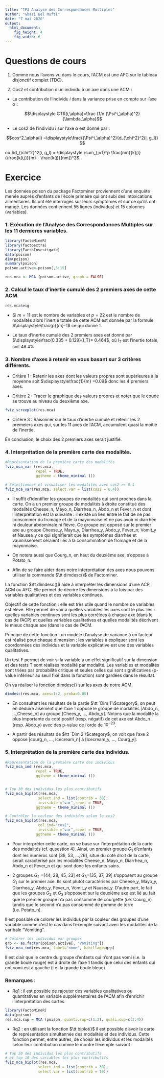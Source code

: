 ---
title: "TP3 Analyse des Correspondances Multiples"
author: "Ghazi Bel Mufti"
date: "7 mai 2020"
output: 
  html_document: 
    fig_height: 4
    fig_width: 6
---

# Questions de cours 

1. Comme nous l'avons vu dans le cours, l'ACM est une AFC sur le tableau disjonctif complet (TDC).
 
2. Cos2 et contribution d'un individu à un axe dans une ACM :

 - La contribution  de l'individu  $i$ dans la variance prise en compte sur l'axe $\alpha$ :

$$\displaystyle CTR(i,\alpha)=\frac {1/n (\Psi^i_\alpha)^2}{\lambda_\alpha}$$
  
 - Le cos2 de l'individu $i$ sur l'axe  $\alpha$ est donné par  :

$$cos^2_\alpha(i)
=\displaystyle\frac{(\Psi^i_\alpha)^2}{d_{\chi^2}^2(i, g_l)} $$

où $d_{\chi^2}^2(i, g_l) = \displaystyle \sum_{j=1}^p \frac{nm}{k(j)} (\frac{k(i,j)}{m} - \frac{k(j)}{nm})^2$.


# Exercice 

Les données poison du package Factominer proviennent d'une enquête
menée auprès d'enfants de l'école primaire qui ont subi des intoxications alimentaires.
Ils ont été interrogés sur leurs symptômes et sur ce qu'ils ont mangé. Les données
contiennent 55 lignes (individus) et 15 colonnes (variables).

###  1. Exécution de l'Analyse des Correspondances Multiples sur les 11 dernières variables.

```{r}
library(FactoMineR)
library(factoextra)
library(FactoInvestigate)
data(poison)
dim(poison)
summary(poison)
poison.active<-poison[,5:15]

res.mca <- MCA (poison.active, graph = FALSE)
```
### 2. Calcul le taux d'inertie cumulé des 2 premiers axes de cette ACM.

```{r}
res.mca$eig

```
 - Si $m = 11$ est le nombre de variables et $p = 22$ est le nombre de modalités alors l'inertie totale de cette ACM est donnée par la formule
$\displaystyle\frac{p}{m}-1$ ce qui donne 1. 

 - Le taux d'inertie cumulé des 2 premiers axes est donné par $\displaystyle\frac{0.335 + 0.129}{I_T}= 0.464$, où $I_T$ est l'inertie totale, soit $46.4\%$.


### 3. Nombre d'axes à retenir en vous basant sur 3 critères différents.



 - Critère 1 :  Retenir les axes dont les valeurs propres sont supérieures à la moyenne
soit $\displaystyle\frac{1}{m} =0.09$  donc les 4 premiers axes. 

 - Critère 2 : Tracer le graphique des valeurs propres
et noter que le coude se trouve au niveau du deuxième axe. 
```{r}
fviz_screeplot(res.mca)
```

 - Critère 3 : Raisonner sur le taux
d'inertie cumulé et retenir les 2 premeiers axes qui, sur les 11 axes de l'ACM, accumulent
quasi la moitié de l'inertie. 


En conclusion, le choix des 2 premiers axes serait justifié.

### 4. Interprétation de la première carte des modalités. 

```{r}
#Représentation de la première carte des modalités
fviz_mca_var (res.mca,
              repel = TRUE, 
              ggtheme = theme_minimal ())

# Sélectionner et visualiser les modalités avec cos2 >= 0.4
fviz_mca_var(res.mca, select.var = list(cos2 = 0.4))


```


 - Il suffit d'identifier les groupes de modalités qui sont proches dans la
carte. On a un premier groupe de modalités à droite constitué des modalités  Cheese_n, 
Mayo_n,  Diarrhea_n, Abdo_n et Fever_n et dont l'interprétation est la suivante : il existe un lien entre le fait de ne  pas consommer du fromage et de la mayonnaise et ne pas avoir ni diarrhée
ni douleur abdominale ni fièvre. Ce groupe est opposé sur le premier axe au groupe
Cheese_y, Mayo_y, Diarrhea_y, Abdo_y, Fever_n; Vomit_y et Nausea_y ce qui signifierait que les symptômes diarrhée et vaumissement seraient liés à la consommation de
fromage et de la mayonnaise.

 - On notera aussi que Courg_n, en haut du deuxième axe, s'oppose à Potato_n.
 
 
 - Afin de se faire aider dans notre interprétation des axes nous pouvons utiliser la commande $\tt dimdesc()$ de Factominer.
 
 
 La fonction $\tt dimdesc()$ aide à interpréter les dimensions d'une ACP, ACM ou AFC. Elle permet de décrire les dimensions à la fois par des variables qualitatives et des variables continues.


Objectif de cette fonction : elle est très utile quand le nombre de variables  est élevé.
Elle permet de voir à quelles variables les axes sont le plus liés : quelles variables continues sont les plus corrélées à chaque axe (dans le cas de l'ACP) et quelles variables qualitatives et quelles modalités décrivent le mieux chaque axe (dans le cas de l'ACM.

Principe de cette fonction : un modèle d'analyse de variance à un facteur est réalisé pour chaque dimension ; les variables à expliquer sont les coordonnées des individus et la variable explicative est une des variables qualitatives.

Un test F permet de voir si la variable a un effet significatif sur la dimension et des tests T sont réalisés modalité par modalité. 
Les variables et modalités sont triées par probabilité critique et seules celles qui sont significatives (p-value inférieur au seuil fixé dans la fonction) sont gardées dans le résultat.

On va réaliser la fonction dimdesc() sur les axes de notre ACM.

```{r}
dimdesc(res.mca, axes=1:2, proba=0.05)

```

 - En consultant les résultats de la partie $\tt `Dim 1`\$category$, on peut en déduire aisément que l'axe 1 oppose le groupe de modalités [Abdo_n, ...,Cheese_n] au groupe [Chees_y, ..., Abdo_y]. Notons que la modalité la plus importante du coté positif (resp. négatif) de cet axe est Abdo_n  (resp. Abdo_y) avec des p-value de l'orde de $10^{-23}$.
 
 - A partir des résultats de $\tt `Dim 2`\$category$, on voit que l'axe 2 oppose [courg_n, ..., Icecream_n] à [Icecream_y, ..., Courg_y].


 

### 5. Interprétation de la première carte des individus.

```{r}
#Représentation de la première carte des individus
fviz_mca_ind (res.mca,
              repel = TRUE, 
              ggtheme = theme_minimal ())


# Top 30 des individus les plus contributifs
fviz_mca_biplot(res.mca,
               select.ind = list(contrib = 30),
               invisible ="var",repel = TRUE, 
              ggtheme = theme_minimal ())

# Contrôler la couleur des individus selon le cos2
fviz_mca_biplot(res.mca,
               col.ind="cos2",
               invisible ="var",repel = TRUE, 
              ggtheme = theme_minimal ())


```

 - Pour interpréter cette carte, on se base sur l'interprétation de la carte
des modalités (cf. qusestion 4). Ainsi, un premier groupe $G_1$ d'enfants dont les numéros sont [38,
53, ...,26], situé du coté droit de la carte, serait caractérisé par les modalités Cheese_n, Mayo_n, Diarrhea_n, Abdo_n et Fever_n et qui sont 
donc les enfants sains. 

 - 2 groupes  $G_2$ =[44, 28, 45, 23] et $G_3$=[35, 37, 39] s'opposent au groupe $G_1$ sur le premier axe. Ils sont plutôt caractérisés par Cheese_y, Mayo_y, Diarrhea_y, Abdo_y, Fever_n, Vomit_y et Nausea_y. D'autre part, le fait que les groupes $G_2$ et $G_3$ s'opposent sur le deuxième axe est lié au fait que le premier groupe n'a pas consommé de courgette (i.e. Courg_n) tandis que le second n'a pas consommé de pomme de
terre (i.e. Potato_n).


Il est possible de colorer les individus par la couleur des groupes d'une variable comme c'est le cas dans l'exemple suivant avec les modalités de la varibale "Vomiting".

```{r}
# Colorer les individus par groupes
grp <- as.factor(poison.active[, "Vomiting"])
fviz_mca_ind(res.mca, label="none", habillage=grp)
```

Il est clair que le centre du groupe d'enfants qui n'ont pas vomi (i.e. la grande boule rouge) est à droite de l'axe 1 tandis que celui des enfants qui ont vomi est à gauche (i.e. la grande boule bleue).

### Remarques :

 - Rq1 : il est possible de rajouter des variables qualitatives ou quantitatives en variable supplémentaires de l'ACM afin d'enrichir l'interprétation des cartes.

```{r}
library(FactoMineR)
data(poison)
res.mca.sup = MCA (poison, quanti.sup=c(1:2), quali.sup=c(3:4))
```


 - Rq2 : en utilisant la fonction $\tt biplot()$ il est possible d'avoir la carte de représentation simultannée des modalités et des individus. Cette fonction permet, entre autres, de choisir les individus et les modalités selon   leur contribution comme le montre l'exemple suivant :
 
```{r}
# Top 30 des individus les plus contributifs
# et top 10 des variables les plus contributifs
fviz_mca_biplot(res.mca,
               select.ind = list(contrib = 30),
               select.var = list(contrib = 10))
```
 
 
 
 
 
